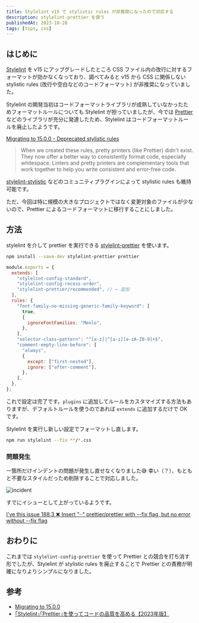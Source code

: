 ```yaml
---
title: Stylelint v15 で stylistic rules が非推奨になったので対応する
description: stylelint-prettier を使う
publishedAt: 2023-10-28
tags: [tips, css]
---
```



## はじめに

[Stylelint](https://stylelint.io/) を v15 にアップグレードしたところ CSS ファイル内の改行に対するフォーマットが効かなくなっており、調べてみると v15 から CSS に関係しない stylistic rules (改行や空白などのコードフォーマット) が非推奨になっていました。

Stylelint の開発当初はコードフォーマットライブラリが成熟していなかったためフォーマットルールについても Stylelint が担っていましたが、今では [Prettier](https://prettier.io/) などのライブラリが充分に発達したため、Stylelint はコードフォーマットルールを廃止したようです。

[Migrating to 15.0.0 - Deprecated stylistic rules](https://stylelint.io/migration-guide/to-15/#deprecated-stylistic-rules)

> When we created these rules, pretty printers (like Prettier) didn't exist. They now offer a better way to consistently format code, especially whitespace. Linters and pretty printers are complementary tools that work together to help you write consistent and error-free code.

[stylelint-stylistic](https://github.com/elirasza/stylelint-stylistic) などのコミュニティプラグインによって stylistic rules も維持可能です。

ただ、今回は特に規模の大きなプロジェクトではなく変更対象のファイルが少ないので、Prettier によるコードフォーマットに移行することにしました。

## 方法

stylelint を介して prettier を実行できる [stylelint-prettier](https://github.com/prettier/stylelint-prettier) を使います。

```bash
npm install --save-dev stylelint-prettier prettier
```

```js:stylelint.config.js
module.exports = {
  extends: [
    "stylelint-config-standard",
    "stylelint-config-recess-order",
    "stylelint-prettier/recommended", // ← 追加
  ],
  rules: {
    "font-family-no-missing-generic-family-keyword": [
      true,
      {
        ignoreFontFamilies: "Menlo",
      },
    ],
    "selector-class-pattern": "^[a-z]|^[a-z][a-zA-Z0-9]+$",
    "comment-empty-line-before": [
      "always",
      {
        except: ["first-nested"],
        ignore: ["after-comment"],
      },
    ],
  },
};
```

これで設定は完了です。`plugins` に追加してルールをカスタマイズする方法もありますが、デフォルトルールを使うのであれば `extends` に追加するだけで OK です。

Stylelint を実行し新しい設定でフォーマットし直します。

```bash
npm run stylelint --fix **/*.css
```

### 問題発生

一箇所だけインデントの問題が発生し直せなくなりました😅 幸い（？）、もともと不要なスタイルだっため削除することで対応しました。

![incident](./incident.png)

すでにイシューとして上がっているようです。

[I've this issue 188:3 ✖ Insert "··" prettier/prettier with --fix flag, but no error without --fix flag](https://github.com/prettier/stylelint-prettier/issues/242)

## おわりに

これまでは `stylelint-config-prettier` を使って Prettier との競合を打ち消す形でしたが、Stylelint が stylistic rules を廃止することで Prettier との責務が明確になりよりシンプルになりました。

## 参考

- [Migrating to 15.0.0](https://stylelint.io/migration-guide/to-15/#deprecated-stylistic-rules)
- [｢Stylelint｣｢Prettier｣を使ってコードの品質を高める【2023年版】](https://okalog.info/stylelint/)
